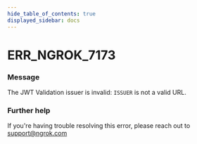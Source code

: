 ```yaml
---
hide_table_of_contents: true
displayed_sidebar: docs
---
```



# ERR_NGROK_7173

### Message

The JWT Validation issuer is invalid: `ISSUER` is not a valid URL.

<ErrorDetails error="err_ngrok_7173" />

### Further help

If you're having trouble resolving this error, please reach out to [support@ngrok.com](mailto:support@ngrok.com?subject=Help%20with%20ERR_NGROK_7173)


